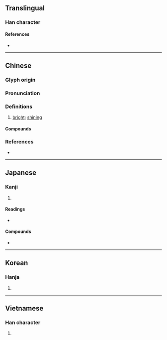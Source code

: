 {{character info}}
==Translingual==

===Han character===
{{Han char|rn=86|rad=火|as=08|sn=12|four=96811|canj=FAPP|ids=⿰火昆}}

====References====
* {{Han ref|kx=0673.160|dkj=19103|dj=1081.170|hdz=32209.040|uh=711C|ud=28956|bh=B54F|bd=46415}}

----

==Chinese==
{{zh-forms}}

===Glyph origin===
{{Han etym}}

===Pronunciation===
{{zh-pron
|m=kūn
|c=kwan1,gwan1,wan6
|mn=hūn/khun
|mc=y
|oc=y
|cat=a
}}

===Definitions===
{{zh-hanzi}}

# {{lb|zh|literary}} [[bright]]; [[shining]]

====Compounds====
{{zh-der|焜燿|焜黃|燒火焜}}

===References===
* {{R:yue:Hanzi}}

----

==Japanese==

===Kanji===
{{ja-kanji|grade=|rs=火08}}

# {{rfdef|ja|sort=火08}}

====Readings====
* {{ja-readings|on=[[こん]] (kon)|kun=[[かがやく]] (kagayaku)}}

====Compounds====
* {{ja-r|焜炉|こんろ}}

----

==Korean==

===Hanja===
{{ko-hanja|hangeul=혼|eumhun=|rv=hon|mr=hon|y=hon}}

# {{rfdef|ko|sort=火08}}

----

==Vietnamese==

===Han character===
{{vi-readings|rs=火08|hanviet=hỗn |nom=}}

# {{rfdef|vi|sort=火08}}
